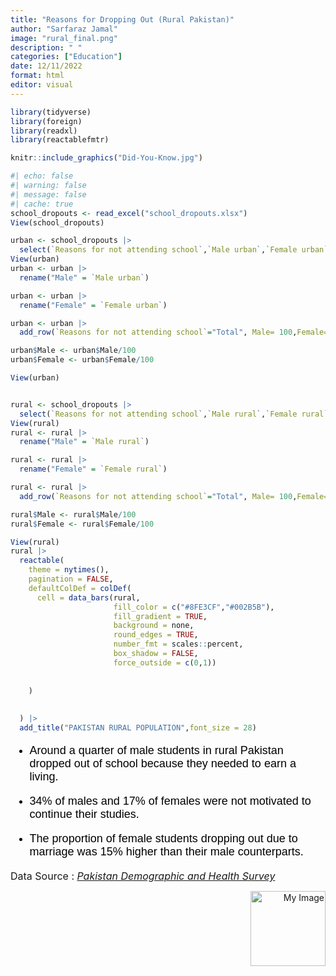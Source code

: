 ```yaml
---
title: "Reasons for Dropping Out (Rural Pakistan)"
author: "Sarfaraz Jamal"
image: "rural_final.png"
description: " "
categories: ["Education"]
date: 12/11/2022
format: html
editor: visual
---
```


```r
library(tidyverse)
library(foreign)
library(readxl)
library(reactablefmtr)
```

```r
knitr::include_graphics("Did-You-Know.jpg")
```

```r
#| echo: false
#| warning: false
#| message: false
#| cache: true
school_dropouts <- read_excel("school_dropouts.xlsx")
View(school_dropouts)

urban <- school_dropouts |> 
  select(`Reasons for not attending school`,`Male urban`,`Female urban`)
View(urban)
urban <- urban |> 
  rename("Male" = `Male urban`)

urban <- urban |> 
  rename("Female" = `Female urban`)

urban <- urban |> 
  add_row(`Reasons for not attending school`="Total", Male= 100,Female=100)

urban$Male <- urban$Male/100
urban$Female <- urban$Female/100

View(urban)


rural <- school_dropouts |> 
  select(`Reasons for not attending school`,`Male rural`,`Female rural`)
View(rural)
rural <- rural |> 
  rename("Male" = `Male rural`)

rural <- rural |> 
  rename("Female" = `Female rural`)

rural <- rural |> 
  add_row(`Reasons for not attending school`="Total", Male= 100,Female=100)

rural$Male <- rural$Male/100
rural$Female <- rural$Female/100

View(rural)
rural |> 
  reactable(
    theme = nytimes(),
    pagination = FALSE,
    defaultColDef = colDef(
      cell = data_bars(rural,
                       fill_color = c("#8FE3CF","#002B5B"),
                       fill_gradient = TRUE,
                       background = none,
                       round_edges = TRUE,
                       number_fmt = scales::percent,
                       box_shadow = FALSE,
                       force_outside = c(0,1))
      
      
    )
    
    
  ) |> 
  add_title("PAKISTAN RURAL POPULATION",font_size = 28)
```

<font size="4" face = "arial" color = "black">

-   Around a quarter of male students in rural Pakistan dropped out of school because they needed to earn a living.

-   34% of males and 17% of females were not motivated to continue their studies.

-   The proportion of female students dropping out due to marriage was 15% higher than their male counterparts.

</font>

<font size = "3"> Data Source : [*Pakistan Demographic and Health Survey*](https://dhsprogram.com/pubs/pdf/FR354/FR354.pdf) </font>

::: {style="text-align: right;"}
<img src="Final-Logo.png" alt="My Image" width="120"/>
:::
